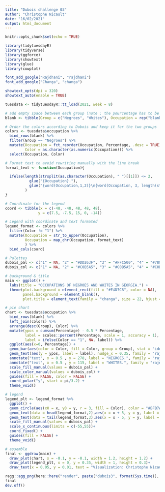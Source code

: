 ```yaml
---
title: "Dubois challenge 03"
author: "Christophe Nicault"
date: "16/02/2021"
output: html_document
---
```



```r
knitr::opts_chunk$set(echo = TRUE)
```


```r
library(tidytuesdayR)
library(tidyverse)
library(ggforce)
library(showtext)
library(glue)
library(cowplot)

font_add_google("Rajdhani", "rajdhani")
font_add_google("Changa", "changa")

showtext_opts(dpi = 320)
showtext_auto(enable = TRUE)
```


```r
tuesdata <- tidytuesdayR::tt_load(2021, week = 8)
```

```r

# add empty space between each group (note : the pourcentage has to be above the max value (64), otherwize the order in the colors df won't work, and need to order the factor manually)
blank <- tibble(Group = c("Negroes", "Whites"), Occupation = rep("blank",2), Percentage = rep(65,2))

# Order the colors according to Dubois and keep it for the two groups
colors <- tuesdata$occupation %>%
  bind_rows(blank) %>%
  filter(Group == "Negroes") %>%  
  mutate(Occupation = fct_reorder(Occupation, Percentage, .desc = TRUE),
         Color = as.character(as.numeric(Occupation))) %>%
  select(Occupation, Color)

# Format text to avoid rewriting manually with the line break
format_text <- function(Occupation){

  ifelse(length(strsplit(as.character(Occupation), " ")[[1]]) <= 2,
           glue("{Occupation}."),
           glue("{word(Occupation,1,2)}\n{word(Occupation, 3, length(strsplit(as.character(Occupation), ' ')[[1]]))}.")
         )
}

# Coordinate for the legend
coord <- tibble(x = c(-48, -48, 48, 48, 48),
               y = c(7.5, -7.5, 15, 0, -14))

# Legend with coordinate and text formated
legend_format <- colors %>%
  filter(Color != "1") %>%
  mutate(Occupation = str_to_upper(Occupation),
         Occupation = map_chr(Occupation, format_text)
         ) %>%
  bind_cols(coord)

```


```r

# Palettes 
dubois_pal <- c("1" = NA, "2" = "#DD263F", "3" = "#FFC500", "4" = "#7889B3", "5" = "#E2D4C1", "6" = "#B39B88")
dubois_col <- c("1" = NA, "2" = "#C0B5A5", "3" = "#C0B5A5", "4" = "#C0B5A5", "5" = "#C0B5A5", "6" = "#C0B5A5")

# background & title
main <- ggplot() +
  labs(title = "OCCUPATIONS OF NEGROES AND WHITES IN GEORGIA.") +
  theme(plot.background = element_rect(fill = "#E4D7C8", color = NA),
        panel.background = element_blank(),
        plot.title = element_text(family = "changa", size = 22, hjust = 0.5, margin = margin(15,0,0,0)))

# pie chart
chart <- tuesdata$occupation %>%
  bind_rows(blank) %>% 
  left_join(colors) %>%
  arrange(desc(Group), Color) %>%
  mutate(ypos = cumsum(Percentage) - 0.5 * Percentage,
         label = scales::percent(Percentage, scale = 1, accuracy = 1),
         label = ifelse(Color == "1", NA, label)) %>%
  ggplot(aes(x=0, Percentage)) +
  geom_bar(aes(color = Color, fill = Color, group = Group), stat = "identity") +
  geom_text(aes(y = ypos, label = label), nudge_x = 0.35, family = "rajdhani", size = 4)+
  annotate("text", x = 0.5 , y = 278, label = "NEGROES.", family = "rajdhani", size = 5)+
  annotate("text", x = 0.5 , y = 115, label = "WHITES.", family = "rajdhani", size = 5)+
  scale_fill_manual(values = dubois_pal) +
  scale_color_manual(values = dubois_col) +
  guides(fill = FALSE, color = FALSE) +
  coord_polar("y", start = pi/3.2) +
  theme_void()

# legend
legend_plt <- legend_format %>%
  ggplot() +
  geom_circle(aes(x0 = x, y0 = y, r = 3, fill = Color), color = "#BFB7A6") +
  geom_text(data = head(legend_format,2),aes(x = x + 5, y = y, label = Occupation), hjust = 0, family = "rajdhani", size = 3.5) +
  geom_text(data = tail(legend_format,3),aes(x = x - 5, y = y, label = Occupation), hjust = 1, family = "rajdhani", size = 3.5) +
  scale_fill_manual(values = dubois_pal) +
  scale_x_continuous(limits = c(-55,55))+
  coord_fixed() +
  guides(fill = FALSE) +
  theme_void()

# assemble
final <- ggdraw(main) + 
  draw_plot(chart, x = -0.1, y = -0.1, width = 1.2, height = 1.2) +
  draw_plot(legend_plt, x = 0, y = 0.35, width = 1, height = 0.3)+
  draw_text(x = 0.95, y = 0.01, text = "Visualization: Christophe Nicault | Data: W.E.B. Du Bois Challenge for #duboischallenge", family = "rajdhani", size = 10, color = "grey30", hjust = 1)

ragg::agg_png(here::here("render", paste("dubois3", format(Sys.time(), "%Y%m%d_%H%M%S"), ".png")), res = 320, width = 8.25, height = 10.6, units = "in")
final
dev.off()

```

